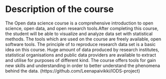 # Description of the course

The Open data science course is a comprehensive introduction to open science, open data, and open research tools.After completing this course, the student will be able to visualize and analyze data set with statistical methods. The tools which are used on the course are freely available, open software tools.
The principle of to reproduce research data set is a basic idea on this course. Huge amount of data produced by research institutes, statistical organisations and public data providers are available to extract and utilise for purposes of different kind.
The course offers tools for gain new skills and understanding in order to better understand the phenomena behind the data.
(https://github.com/Leenapaivikki/IODS-project)


